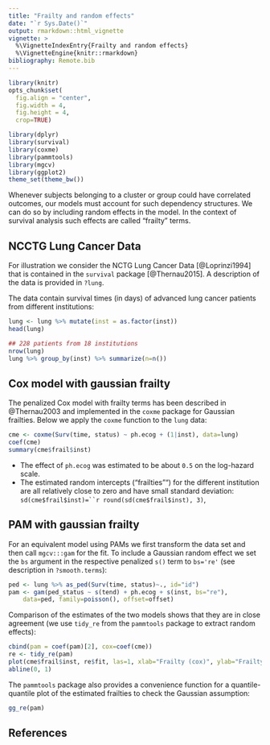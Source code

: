 ```yaml
---
title: "Frailty and random effects"
date: "`r Sys.Date()`"
output: rmarkdown::html_vignette
vignette: >
  %\VignetteIndexEntry{Frailty and random effects}
  %\VignetteEngine{knitr::rmarkdown}
bibliography: Remote.bib
---
```


```r
library(knitr)
opts_chunk$set(
  fig.align = "center",
  fig.width = 4,
  fig.height = 4,
  crop=TRUE)
```

```r
library(dplyr)
library(survival)
library(coxme)
library(pammtools)
library(mgcv)
library(ggplot2)
theme_set(theme_bw())
```

Whenever subjects belonging to a cluster or group could have correlated outcomes,
our models must account for such dependency structures.
We can do so by including random effects in the model.
In the context of survival analysis such effects are called "frailty" terms.

## NCCTG Lung Cancer Data

For illustration we consider the NCTG Lung Cancer Data [@Loprinzi1994] that
is contained in the `survival` package [@Thernau2015]. A description
of the data is provided in `?lung`.

The data contain survival times (in days) of advanced lung cancer patients
from different institutions:

```r
lung <- lung %>% mutate(inst = as.factor(inst))
head(lung)

## 228 patients from 18 institutions
nrow(lung)
lung %>% group_by(inst) %>% summarize(n=n())
```


## Cox model with gaussian frailty

The penalized Cox model with frailty terms has been described in @Thernau2003
and implemented in the `coxme` package for Gaussian frailties.
Below we apply the `coxme` function to the `lung` data:

```r
cme <- coxme(Surv(time, status) ~ ph.ecog + (1|inst), data=lung)
coef(cme)
summary(cme$frail$inst)
```

- The effect of `ph.ecog` was estimated to be about `0.5` on the log-hazard scale.
- The estimated random intercepts ("frailties"") for the different institution are all relatively close to zero and have small standard deviation: `sd(cme$frail$inst)=``r round(sd(cme$frail$inst), 3)`,

## PAM with gaussian frailty

For an equivalent model using PAMs we first transform the data set and
then call `mgcv:::gam` for the fit. To include a Gaussian random effect
we set the `bs` argument in the respective penalized `s()` term to `bs='re'` (see description
in `?smooth.terms`):

```r
ped <- lung %>% as_ped(Surv(time, status)~., id="id")
pam <- gam(ped_status ~ s(tend) + ph.ecog + s(inst, bs="re"),
	data=ped, family=poisson(), offset=offset)
```

Comparison of the estimates of the two models shows that they are in close
agreement (we use `tidy_re` from the `pammtools` package to extract random effects):

```r
cbind(pam = coef(pam)[2], cox=coef(cme))
re <- tidy_re(pam)
plot(cme$frail$inst, re$fit, las=1, xlab="Frailty (cox)", ylab="Frailty (PAM)")
abline(0, 1)
```

The `pammtools` package also provides a convenience function for a quantile-quantile plot of the estimated frailties to check the Gaussian assumption:

```r
gg_re(pam)
```




## References
